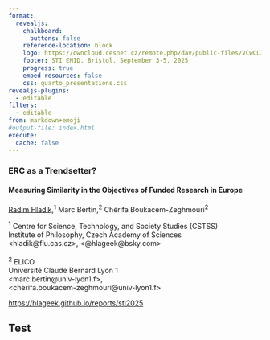```yaml
---
format:
  revealjs: 
    chalkboard: 
      buttons: false
    reference-location: block 
    logo: https://owncloud.cesnet.cz/remote.php/dav/public-files/VCwCL371sI8okcL/cstss_A3_logomark_color_black.png 
    footer: STI ENID, Bristol, September 3-5, 2025
    progress: true
    embed-resources: false
    css: quarto_presentations.css
revealjs-plugins:
  - editable
filters:
  - editable
from: markdown+emoji
#output-file: index.html
execute:
  cache: false
---
```



### ERC as a Trendsetter?
#### Measuring Similarity in the Objectives of Funded Research in Europe



:::{.editable}
[Radim Hladík](https://www.radimhladik.net/),<sup>1</sup> Marc Bertin,<sup>2</sup> Chérifa Boukacem-Zeghmouri<sup>2</sup>
:::

::: {.editable}

<sup>1</sup> Centre for Science, Technology, and Society Studies (CSTSS)<br>
Institute of Philosophy, Czech Academy of Sciences<br>
\<hladik@flu.cas.cz\>, \<@hlageek@bsky.com\>
<br><br>
<sup>2</sup> ELICO<br>Université Claude Bernard Lyon 1<br>
\<marc.bertin@univ-lyon1.f\>,<br>
\<cherifa.boukacem-zeghmouri@univ-lyon1.f\>
:::

::: {.editable"}
[https://hlageek.github.io/reports/sti2025](https://hlageek.github.io/reports/sti2025){style="text-align: center"}
:::

## Test

##

##

##

##

##

##

##

##

##
